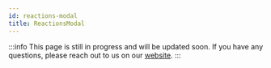 ```yaml
---
id: reactions-modal
title: ReactionsModal
---
```


:::info
This page is still in progress and will be updated soon.
If you have any questions, please reach out to us on our [website](https://getstream.io/video/#contact).
:::
